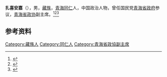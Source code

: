 '''扎喜安嘉'''（{{bd|1923年||1998年|}}），男，[[藏族|藏族]]，[[青海|青海]][[同仁|同仁]]人，中国政治人物，曾任国民党[[青海省政府|青海省政府]]参议，[[青海省政协|青海省政协]]副主席。<ref>{{cite book|title=中囯人名大辞典·现任党政军领导人物卷|author=廖盖隆等编|year=1990|publisher=上海辞书出版社|location=上海|page=}}</ref><ref>{{cite book|title=中囯人名大辞典·当代人物卷|author=廖盖隆等编|year=1990|publisher=上海辞书出版社|location=上海|page=}}</ref><ref>{{Cite book|title=中华人民共和国职官志|author=何虎生, 李耀东, 向常福主编|publisher=中国社会出版社|year=2003|isbn=9787800883934|location=北京|pages=}}</ref>

== 参考资料 ==
{{reflist}}

{{中国人物小作品}}

{{Authority control}}
{{DEFAULTSORT:Z}}
[[Category:藏族人|Category:藏族人]]
[[Category:同仁人|Category:同仁人]]
[[Category:青海省政協副主席|Category:青海省政協副主席]]